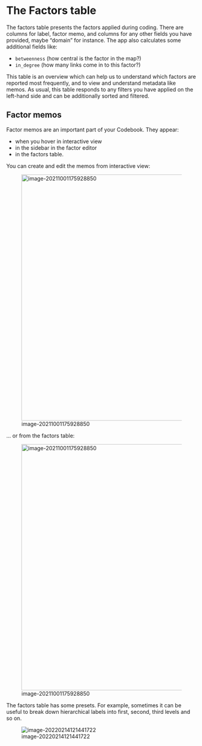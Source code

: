 # The Factors table{#xthe-factors-table}

The factors table presents the factors applied during coding. There are columns for label, factor memo, and columns for any other fields you have provided, maybe "domain" for instance. The app also calculates some additional fields like:

- `betweenness` (how central is the factor in the map?)
- `in_degree` (how many links come in to this factor?)

This table is an overview which can help us to understand which factors are reported most frequently, and to view and understand metadata like memos. As usual, this table responds to any filters you have applied on the left-hand side and can be additionally sorted and filtered.

## Factor memos{#xfactormemos}

Factor memos are an important part of your Codebook. They appear:

- when you hover in interactive view 
- in the sidebar in the factor editor 
- in the factors table.

You can create and edit the memos from interactive view:



![image-20211001175928850](_assets/edit.gif){width=650}

... or from the factors table:

![image-20211001175928850](_assets/factors-table.gif){width=650}



The factors table has some presets. For example, sometimes it can be useful to break down hierarchical labels into first, second, third levels and so on.

![image-20220214121441722](_assets/image-20220214121441722.png)
